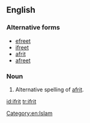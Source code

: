 ==English==

===Alternative forms===
*[[efreet]]
*[[ifreet]]
*[[afrit]]
*[[afreet]]

===Noun===
{{en-noun}}
{{wikipedia}}

# Alternative spelling of [[afrit]].
[[Category:en:Islam]]

[[id:ifrit]]
[[tr:ifrit]]